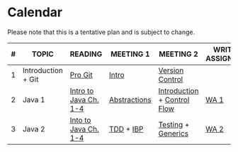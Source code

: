 # Calendar {.unnumbered}

::: {.callout-caution}
Please note that this is a tentative plan and is subject to change.
:::

| # | TOPIC | READING | MEETING 1 | MEETING 2 | WRITTEN  ASSIGNMENT | PROGRAMMING ASSIGNMENT |
|---|----|---|---|---|---|---|
| 1 | Introduction + Git | [Pro Git](https://git-scm.com/book/en/v2) |  [Intro](intro.qmd)  | [Version Control](se/version_control/version_control.qmd) |  | [Lab 1](https://docs.google.com/document/d/1HIKpiqWcxSTER-SAyb88wG-b-Qe_S9w_L5uRBXlrwaY/edit?usp=sharing) |
 | 2 | Java 1  | [Intro to Java Ch. 1-4](https://introcs.cs.princeton.edu/java/home/) | [Abstractions](/basics/abstractions/java.html) | [Introduction](basics/java.html) + [Control Flow](/basics/controls/controls.qmd) | [WA 1](https://docs.google.com/document/d/1C8TBnIxMdBGEcFFHqEx1GCeVmvvXBwNK-Z6z5izx-Jc/edit?usp=sharing) | [PA 1](https://github.com/CSC223-Fall25/ADSASE?tab=readme-ov-file#pa2-stackoverflow-developer-survey) |
| 3 | Java 2 | [Into to Java Ch. 1-4](https://introcs.cs.princeton.edu/java/home/) | [TDD](se/tdd.qmd) + [IBP](se/interfacebased.qmd) | [Testing](test.qmd) + [Generics](basics/abstractions/interfaces.qmd) | [WA 2](https://docs.google.com/document/d/1kcL9j3cE0m04tJCIOmgHrrvgiF70jV_WBfXesn3myeg/edit?usp=sharing) | [PA 2](https://github.com/orgs/CSC223-Fall25/repositories) |
<!--| 4 | Binary Trees | | [Trees](datastructs/trees.qmd) | [Binary Trees](datastructs/binarytree.qmd)  | [WA 2](https://docs.google.com/document/d/1kcL9j3cE0m04tJCIOmgHrrvgiF70jV_WBfXesn3myeg/edit?usp=sharing) | [PA 3](https://classroom.github.com/a/2iEor66t) | 
| 5 | Binary Search Trees | [Algorithms Ch. 3](https://algs4.cs.princeton.edu/32bst/) | [BST 1](datastructs/bst.qmd) | [BST 2](datastructs/bst.qmd) | [WA3](https://docs.google.com/document/d/1T_NdCl4588sas--RGvYQWfGr3GK8yVenhq4XtQiXes0/edit?usp=sharing) | [PA 4](https://classroom.github.com/assignment-invitations/d70d28ccafd0d4440faff1716338f777) | 
| 6 | Heaps |  | [Array based Representation]() | [Extraction + Heapify]() | [WA4](https://docs.google.com/document/d/1yZLFctZgFoyuK0_5f6i5iePVw3UzlFJa2k0JePw40tA/edit?usp=sharing) | [PA5](https://classroom.github.com/a/-u7dmMCa) + [PA6](https://classroom.github.com/a/K7_4WB3Y) |

<br/>
<center>_MIDTERM_</center>
<br/>


| # | TOPIC | READING | MEETING 1 | MEETING 2 | WRITTEN  ASSIGNMENT | PROGRAMMING ASSIGNMENT |
|---|----|---|---|---|---|---|
| 7 | Graphs Intro | | [Terminology](datastructs/graphs.html) | [Implementation](datastructs/graph_implementations.html) | | [PA7](https://classroom.github.com/assignment-invitations/2f220d29093a46fb38c3d44b7ef02aea) |
| 8 | Shortest Path | | [Dijkstra](datastructs/graph_dijkstra.html)  | [Bellman Ford](datastructs/graphs_bellmanford.html) | | [PA8](https://classroom.github.com/assignment-invitations/baada28e8d4a261d30051162cc1b219c) |
| 9 | Minimum Spanning Trees | | [Prim-Jarnik](datastructs/graphs_prim.html) | [Kruskal](datastructs/graphs_kruskal.html) | | [PA9](https://classroom.github.com/assignment-invitations/baada28e8d4a261d30051162cc1b219c)|
| 10 | Topological Sorting | | [DFS-based](datastructs/graphs_topo_dfs.html) | [BFS-based / Kahn's](datastructs/graphs_topo_kahn.html) | | [PA10](https://classroom.github.com/assignment-invitations/baada28e8d4a261d30051162cc1b219c)|
| 11 | Hashing | |  |  | | [PA11](https://classroom.github.com/assignment-invitations/baada28e8d4a261d30051162cc1b219c)|


<br/>
<center>_FINAL EXAM_</center>
<br/> -->
